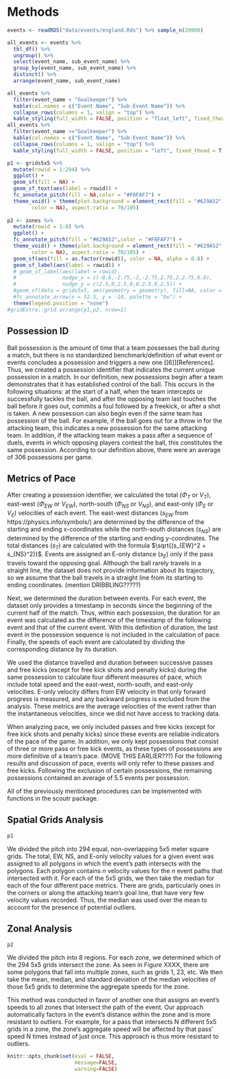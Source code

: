 # Methods

```r
events <- readRDS("data/events/england.Rds") %>% sample_n(20000)

all_events <- events %>% 
  tbl_df() %>% 
  ungroup() %>% 
  select(event_name, sub_event_name) %>% 
  group_by(event_name, sub_event_name) %>% 
  distinct() %>% 
  arrange(event_name, sub_event_name) 

all_events %>% 
  filter(event_name < "Goalkeeper") %>% 
  kable(col.names = c("Event Name", "Sub-Event Name")) %>% 
  collapse_rows(columns = 1, valign = "top") %>%
  kable_styling(full_width = FALSE, position = "float_left", fixed_thead = T)
all_events %>% 
  filter(event_name >="Goalkeeper") %>% 
  kable(col.names = c("Event Name", "Sub-Event Name")) %>% 
  collapse_rows(columns = 1, valign = "top") %>%
  kable_styling(full_width = FALSE, position = "left", fixed_thead = T) 
```

```r
p1 <- grids5x5 %>% 
  mutate(rowid = 1:294) %>% 
  ggplot() + 
  geom_sf(fill = NA) + 
  geom_sf_text(aes(label = rowid)) + 
  fc_annotate_pitch(fill = NA,color = "#F8FAF7") +
  theme_void() + theme(plot.background = element_rect(fill = "#629A52", 
        color = NA), aspect.ratio = 70/105) 
  
p2 <- zones %>%  
  mutate(rowid = 1:8) %>% 
  ggplot() + 
  fc_annotate_pitch(fill = "#629A52",color = "#F8FAF7") +
  theme_void() + theme(plot.background = element_rect(fill = "#629A52", 
        color = NA), aspect.ratio = 70/105) +
  geom_sf(aes(fill = as.factor(rowid)), color = NA, alpha = 0.8) + 
  geom_sf_label(aes(label = rowid)) + 
  # geom_sf_label(aes(label = rowid),
  #               nudge_x = c(-0.6,-2.75,-2,-2.75,2.75,2,2.75,0.6),
  #               nudge_y = c(2.5,0,2.5,0,0,2.5,0,2.5)) + 
  #geom_sf(data = grids5x5, aes(geometry = geometry), fill=NA, color = "#2E2E2E50") + 
  #fc_annotate_arrow(x = 52.5, y = -10, palette = "bw") + 
  theme(legend.position = "none")
#gridExtra::grid.arrange(p1,p2, nrow=1)
```

## Possession ID

Ball possession is the amount of time that a team possesses the ball during a match, but there is no standardized benchmark/definition of what event or events concludes a possession and triggers a new one [[6]][References]. Thus, we created a possession identifier that indicates the current unique possession in a match. In our definition, new possessions begin after a team demonstrates that it has established control of the ball. This occurs in the following situations: at the start of a half, when the team intercepts or successfully tackles the ball, and after the opposing team last touches the ball before it goes out, commits a foul followed by a freekick, or after a shot is taken. A new possession can also begin even if the same team has possession of the ball. For example, if the ball goes out for a throw in for the attacking team, this indicates a new possession for the same attacking team. In addition, if the attacking team makes a pass after a sequence of duels, events in which opposing players contest the ball, this constitutes the same possession. According to our definition above, there were an average of 306 possessions per game. 

## Metrics of Pace 

After creating a possession identifier, we calculated the total ($\Phi_{T}$ or $V_{T}$), east-west ($\Phi_{EW}$ or $V_{EW}$), north-south ($\Phi_{NS}$ or $V_{NS}$), and east-only ($\Phi_{E}$ or $V_{E}$) velocities of each event. The east-west distances ($s_{EW}$ from https://physics.info/symbols/) are determined by the difference of the starting and ending x-coordinates while the north-south distances ($s_{NS}$) are determined by the difference of the starting and ending y-coordinates. The total distances ($s_{T}$) are calculated with the formula $\sqrt{(s_{EW}^2 + s_{NS}^2)}$. Events are assigned an E-only distance ($s_{E}$) only if the pass travels toward the opposing goal. Although the ball rarely travels in a straight line, the dataset does not provide information about its trajectory, so we assume that the ball travels in a straight line from its starting to ending coordinates. (mention DRIBBLING?????)

Next, we determined the duration between events. For each event, the dataset only provides a timestamp in seconds since the beginning of the current half of the match. Thus, within each possession, the duration for an event was calculated as the difference of the timestamp of the following event and that of the current event.  With this definition of duration, the last event in the possession sequence is not included in the calculation of pace. Finally, the speeds of each event are calculated by dividing the corresponding distance by its duration. 

We used the distance travelled and duration between successive passes and free kicks (except for free kick shots and penalty kicks) during the same possession to calculate four different measures of pace, which include total speed and the east-west, north-south, and east-only velocities. E-only velocity differs from EW velocity in that only forward progress is measured, and any backward progress is excluded from the analysis. These metrics are the average velocities of the event rather than the instantaneous velocities, since we did not have access to tracking data. 

When analyzing pace, we only included passes and free kicks (except for free kick shots and penalty kicks) since these events are reliable indicators of the pace of the game. In addition, we only kept possessions that consist of three or more pass or free kick events, as these types of possessions are more definitive of a team’s pace. (MOVE THIS EARLIER???) For the following results and discussion of pace, events will only refer to these passes and free kicks. Following the exclusion of certain possessions, the remaining possessions contained an average of 5.5 events per possession. 

All of the previously mentioned procedures can be implemented with functions in the scoutr package. 

## Spatial Grids Analysis 

```r
p1
```


We divided the pitch into 294 equal, non-overlapping 5x5 meter square grids. The total, EW, NS, and E-only velocity values for a given event was assigned to all polygons in which the event’s path intersects with the polygons. Each polygon contains $n$ velocity values for the $n$ event paths that intersected with it. For each of the 5x5 grids, we then take the median for each of the four different pace metrics. There are grids, particularly ones in the corners or along the attacking team's goal line, that have very few velocity values recorded. Thus, the median was used over the mean to account for the presence of potential outliers.

## Zonal Analysis 

```r
p2
```

We divided the pitch into 8 regions. For each zone, we determined which of the 294 5x5 grids intersect the zone. As seen in Figure XXXX, there are some polygons that fall into multiple zones, such as grids 1, 23, etc. We then take the mean, median, and standard deviation of the median velocities of those 5x5 grids to determine the aggregate speeds for the zone. 

This method was conducted in favor of another one that assigns an event’s speeds to all zones that intersect the path of the event. Our approach automatically factors in the event’s distance within the zone and is more resistant to outliers. For example, for a pass that intersects N different 5x5 grids in a zone, the zone’s aggregate speed will be affected by that pass’ speed N times instead of just once. This approach is thus more resistant to outliers. 




```r
knitr::opts_chunk$set(eval = FALSE, 
                      message=FALSE, 
                      warning=FALSE)
```



